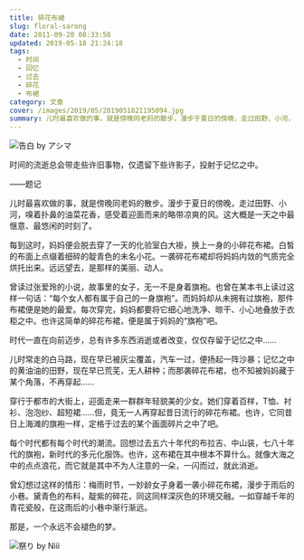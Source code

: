 ```yaml
---
title: 碎花布裙
slug: floral-sarong
date: 2011-09-20 08:33:58
updated: 2019-05-18 21:24:18
tags:
  - 时间
  - 回忆
  - 过去
  - 碎花
  - 布裙
category: 文章
cover: /images/2019/05/2019051821195094.jpg
summary: 儿时最喜欢做的事，就是傍晚同老妈的散步。漫步于夏日的傍晚，走过田野、小河，嗅着扑鼻的油菜花香，感受着迎面而来的略带凉爽的风。
---
```


![告白 by  アシマ](/images/2019/05/2019051821225466.jpg)

时间的流逝总会带走些许旧事物，仅遗留下些许影子，投射于记忆之中。

——题记

儿时最喜欢做的事，就是傍晚同老妈的散步。漫步于夏日的傍晚，走过田野、小河，嗅着扑鼻的油菜花香，感受着迎面而来的略带凉爽的风。这大概是一天之中最惬意、最悠闲的时刻了。

每到这时，妈妈便会脱去穿了一天的化验室白大褂，换上一身的小碎花布裙。白皙的布面上点缀着细碎的靛青色的未名小花。一袭碎花布裙却将妈妈内敛的气质完全烘托出来。远远望去，是那样的美丽、动人。

曾读过张爱玲的小说，故事里的女子，无一不是身着旗袍。也曾在某本书上读过这样一句话：“每个女人都有属于自己的一身旗袍”。而妈妈却从未拥有过旗袍，那件布裙便是她的最爱。每次穿完，妈妈都要将它细心地洗净、晾干、小心地叠放于衣柜之中。也许这简单的碎花布裙，便是属于妈妈的“旗袍”吧。

时代一直在向前迈步，总有许多东西消逝或者改变，仅仅存留于记忆之中……

儿时常走的白马路，现在早已被灰尘覆盖，汽车一过，便扬起一阵沙暴；记忆之中的黄油油的田野，现在早已荒芜，无人耕种；而那袭碎花布裙，也不知被妈妈藏于某个角落，不再穿起……

穿行于都市的大街上，迎面走来一群群年轻貌美的少女。她们穿着百样，T恤、衬衫、泡泡纱、超短裙……但，竟无一人再穿起昔日流行的碎花布裙。也许，它同昔日上海滩的旗袍一样，定格于过去的某个画面碎片之中了吧。

每个时代都有每个时代的潮流。回想过去五六十年代的布拉吉、中山装，七八十年代的旗袍，新时代的多元化服饰。也许，这布裙在其中根本不算什么。就像大海之中的点点浪花，而它就是其中不为人注意的一朵，一闪而过，就此消逝。

曾幻想过这样的情形：梅雨时节，一妙龄女子身着一袭小碎花布裙，漫步于雨后的小巷。黛青色的布料，靛紫的碎花，同这同样深灰色的环境交融。一如穿越千年的青花瓷般，在这雨后的小巷中渐行渐远。

那是，一个永远不会褪色的梦。

![祭り by Niii](/images/2019/05/2019051821225090.jpg)
